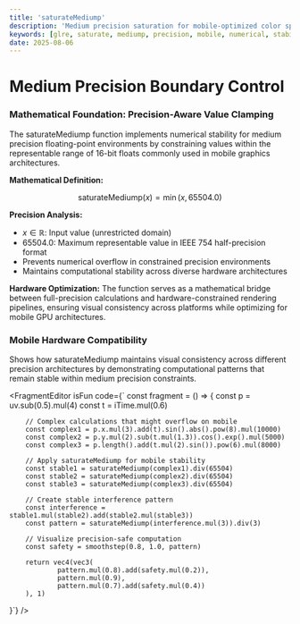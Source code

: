 ```yaml
---
title: 'saturateMediump'
description: 'Medium precision saturation for mobile-optimized color space clamping and numerical stability'
keywords: [glre, saturate, mediump, precision, mobile, numerical, stability, clamping]
date: 2025-08-06
---
```



# Medium Precision Boundary Control

### Mathematical Foundation: Precision-Aware Value Clamping

The saturateMediump function implements numerical stability for medium precision floating-point environments by constraining values within the representable range of 16-bit floats commonly used in mobile graphics architectures.

**Mathematical Definition:**

$$
\text{saturateMediump}(x) = \min(x, 65504.0)
$$

**Precision Analysis:**

- $x \in \mathbb{R}$: Input value (unrestricted domain)
- $65504.0$: Maximum representable value in IEEE 754 half-precision format
- Prevents numerical overflow in constrained precision environments
- Maintains computational stability across diverse hardware architectures

**Hardware Optimization:**
The function serves as a mathematical bridge between full-precision calculations and hardware-constrained rendering pipelines, ensuring visual consistency across platforms while optimizing for mobile GPU architectures.

### Mobile Hardware Compatibility

Shows how saturateMediump maintains visual consistency across different precision architectures by demonstrating computational patterns that remain stable within medium precision constraints.

<FragmentEditor
        isFun
        code={`
const fragment = () => {
        const p = uv.sub(0.5).mul(4)
        const t = iTime.mul(0.6)

        // Complex calculations that might overflow on mobile
        const complex1 = p.x.mul(3).add(t).sin().abs().pow(8).mul(10000)
        const complex2 = p.y.mul(2).sub(t.mul(1.3)).cos().exp().mul(5000)
        const complex3 = p.length().add(t.mul(2).sin()).pow(6).mul(8000)

        // Apply saturateMediump for mobile stability
        const stable1 = saturateMediump(complex1).div(65504)
        const stable2 = saturateMediump(complex2).div(65504)
        const stable3 = saturateMediump(complex3).div(65504)

        // Create stable interference pattern
        const interference = stable1.mul(stable2).add(stable2.mul(stable3))
        const pattern = saturateMediump(interference.mul(3)).div(3)

        // Visualize precision-safe computation
        const safety = smoothstep(0.8, 1.0, pattern)

        return vec4(vec3(
                pattern.mul(0.8).add(safety.mul(0.2)),
                pattern.mul(0.9),
                pattern.mul(0.7).add(safety.mul(0.4))
        ), 1)

}`}
/>
